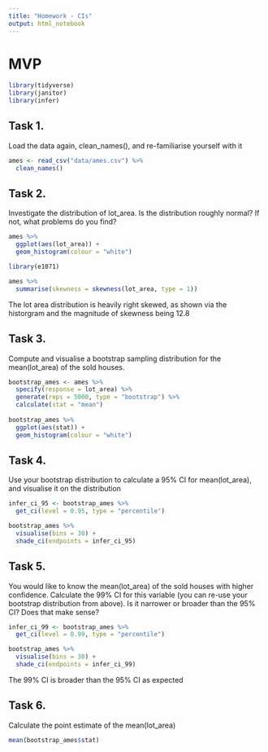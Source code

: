 ```yaml
---
title: "Homework - CIs"
output: html_notebook
---
```


# MVP
```r
library(tidyverse)
library(janitor)
library(infer)
```

## Task 1.
Load the data again, clean_names(), and re-familiarise yourself with it

```r
ames <- read_csv("data/ames.csv") %>%
  clean_names()
```

## Task 2.
Investigate the distribution of lot_area. Is the distribution roughly normal? If not, what problems do you find?

```r
ames %>%
  ggplot(aes(lot_area)) +
  geom_histogram(colour = "white") 

library(e1071)

ames %>%
  summarise(skewness = skewness(lot_area, type = 1))
```

The lot area distribution is heavily right skewed, as shown via the historgram and the magnitude of skewness being 12.8


## Task 3.
Compute and visualise a bootstrap sampling distribution for the mean(lot_area) of the sold houses.

```r
bootstrap_ames <- ames %>%
  specify(response = lot_area) %>%
  generate(reps = 5000, type = "bootstrap") %>%
  calculate(stat = "mean") 
  
bootstrap_ames %>%
  ggplot(aes(stat)) +
  geom_histogram(colour = "white")
```

## Task 4.
Use your bootstrap distribution to calculate a 95% CI for mean(lot_area), and visualise it on the distribution

```r
infer_ci_95 <- bootstrap_ames %>%
  get_ci(level = 0.95, type = "percentile")

bootstrap_ames %>%
  visualise(bins = 30) +
  shade_ci(endpoints = infer_ci_95)
```

## Task 5.
You would like to know the mean(lot_area) of the sold houses with higher confidence. Calculate the 99% CI for this variable (you can re-use your bootstrap distribution from above). Is it narrower or broader than the 95% CI? Does that make sense?

```r
infer_ci_99 <- bootstrap_ames %>%
  get_ci(level = 0.99, type = "percentile")

bootstrap_ames %>%
  visualise(bins = 30) +
  shade_ci(endpoints = infer_ci_99)
```

The 99% CI is broader than the 95% CI as expected

## Task 6.
Calculate the point estimate of the mean(lot_area)

```r
mean(bootstrap_ames$stat)
```

